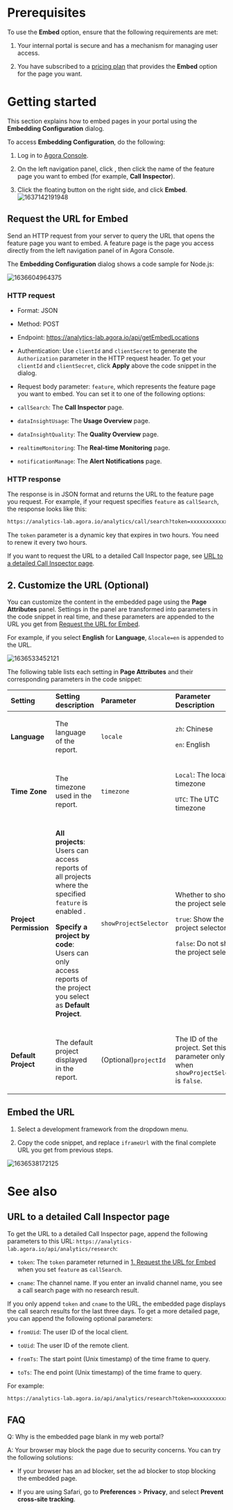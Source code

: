 

# Prerequisites

To use the **Embed** option, ensure that the following requirements are met:

1.  Your internal portal is secure and has a mechanism for managing user access.

2.  You have subscribed to a [pricing plan](../understand/pricing) that provides the **Embed** option for the page you want.

# Getting started

This section explains how to embed <Vpd k="NAME"/> pages in your portal using the **Embedding Configuration** dialog.

To access **Embedding Configuration**, do the following:

1.  Log in to [Agora Console](https://console.agora.io/).

2.  On the left navigation panel, click **<Vpd k="NAME"/>**, then click the name of the feature page you want to embed (for example, **Call Inspector**).

3.  Click the floating button on the right side, and click **Embed**.
    ![1637142191948](https://web-cdn.agora.io/docs-files/1637142191948)

## Request the URL for Embed

Send an HTTP request from your server to query the URL that opens the <Vpd k="NAME"/> feature page you want to embed. A feature page is the page you access directly from the left navigation panel of <Vpd k="NAME"/> in Agora Console.

The **Embedding Configuration** dialog shows a code sample for Node.js:

![1636604964375](https://web-cdn.agora.io/docs-files/1636604964375)

### HTTP request

-   Format: JSON

-   Method: POST

-   Endpoint: https://analytics-lab.agora.io/api/getEmbedLocations

-   Authentication: Use `clientId` and `clientSecret` to generate the `Authorization` parameter in the HTTP request header. To get your `clientId` and `clientSecret`, click **Apply** above the code snippet in the dialog.

-   Request body parameter: `feature`, which represents the <Vpd k="NAME"/> feature page you want to embed. You can set it to one of the following options:

-   `callSearch`: The **Call Inspector** page.

-   `dataInsightUsage`: The **Usage Overview** page.

-   `dataInsightQuality`: The **Quality Overview** page.

-   `realtimeMonitoring`: The **Real-time Monitoring** page.

-   `notificationManage`: The **Alert Notifications** page.

### HTTP response

The response is in JSON format and returns the URL to the feature page you request. For example, if your request specifies `feature` as `callSearch`, the response looks like this:

``` html
https://analytics-lab.agora.io/analytics/call/search?token=xxxxxxxxxxxxxxxxxxxxxx
```

The `token` parameter is a dynamic key that expires in two hours. You need to renew it every two hours.

If you want to request the URL to a detailed Call Inspector page, see [URL to a detailed Call Inspector page](#_url_to_a_detailed_call_inspector_page).

## 2. Customize the URL (Optional)

You can customize the content in the embedded <Vpd k="NAME"/> page using the **Page Attributes** panel. Settings in the panel are transformed into parameters in the code snippet in real time, and these parameters are appended to the URL you get from [Request the URL for Embed](#_request_the_url_for_embed).

For example, if you select **English** for **Language**, `&locale=en` is appended to the URL.

![1636533452121](https://web-cdn.agora.io/docs-files/1636533452121)

The following table lists each setting in **Page Attributes** and their corresponding parameters in the code snippet:

<table>
<colgroup>
<col style="width: 25%" />
<col style="width: 25%" />
<col style="width: 25%" />
<col style="width: 25%" />
</colgroup>
<thead>
<tr class="header">
<th style="text-align: left;">Setting</th>
<th style="text-align: left;">Setting description</th>
<th style="text-align: left;">Parameter</th>
<th style="text-align: left;">Parameter Description</th>
</tr>
</thead>
<tbody>
<tr class="odd">
<td style="text-align: left;"><p><strong>Language</strong></p></td>
<td style="text-align: left;"><p>The language of the report.</p></td>
<td style="text-align: left;"><p><code>locale</code></p></td>
<td style="text-align: left;"><p><code>zh</code>: Chinese</p>
<p><code>en</code>: English</p></td>
</tr>
<tr class="even">
<td style="text-align: left;"><p><strong>Time Zone</strong></p></td>
<td style="text-align: left;"><p>The timezone used in the report.</p></td>
<td style="text-align: left;"><p><code>timezone</code></p></td>
<td style="text-align: left;"><p><code>Local</code>: The local timezone</p>
<p><code>UTC</code>: The UTC timezone</p></td>
</tr>
<tr class="odd">
<td style="text-align: left;"><p><strong>Project Permission</strong></p></td>
<td style="text-align: left;"><p><strong>All projects</strong>: Users can access reports of all projects where the specified <code>feature</code> is enabled .</p>
<p><strong>Specify a project by code</strong>: Users can only access reports of the project you select as <strong>Default Project</strong>.</p></td>
<td style="text-align: left;"><p><code>showProjectSelector</code></p></td>
<td style="text-align: left;"><p>Whether to show the project selector:</p>
<p><code>true</code>: Show the project selector.</p>
<p><code>false</code>: Do not show the project selector.</p></td>
</tr>
<tr class="even">
<td style="text-align: left;"><p><strong>Default Project</strong></p></td>
<td style="text-align: left;"><p>The default project displayed in the report.</p></td>
<td style="text-align: left;"><p>(Optional)<code>projectId</code></p></td>
<td style="text-align: left;"><p>The ID of the project. Set this parameter only when <code>showProjectSelector</code> is <code>false</code>.</p></td>
</tr>
</tbody>
</table>

## Embed the URL

1.  Select a development framework from the dropdown menu.

2.  Copy the code snippet, and replace `iframeUrl` with the final complete URL you get from previous steps.

![1636538172125](https://web-cdn.agora.io/docs-files/1636538172125)

# See also

## URL to a detailed Call Inspector page

To get the URL to a detailed Call Inspector page, append the following parameters to this URL: `https://analytics-lab.agora.io/api/analytics/research`:

-   `token`: The `token` parameter returned in [1. Request the URL for Embed](#_request_the_url_for_embed) when you set `feature` as `callSearch`.

-   `cname`: The channel name. If you enter an invalid channel name, you see a call search page with no research result.

If you only append `token` and `cname` to the URL, the embedded page displays the call search results for the last three days. To get a more detailed page, you can append the following optional parameters:

-   `fromUid`: The user ID of the local client.

-   `toUid`: The user ID of the remote client.

-   `fromTs`: The start point (Unix timestamp) of the time frame to query.

-   `toTs`: The end point (Unix timestamp) of the time frame to query.

For example:

``` html
https://analytics-lab.agora.io/api/analytics/research?token=xxxxxxxxxxxxxxxxxxxxxx&cname=xxxxxxxxxxxxxxxxxxxxxxxx&fromUid=xxxxxx&toUid=xxxxxx
```

## FAQ

Q: Why is the embedded page blank in my web portal?

A: Your browser may block the page due to security concerns. You can try the following solutions:

-   If your browser has an ad blocker, set the ad blocker to stop blocking the embedded page.

-   If you are using Safari, go to **Preferences** &gt; **Privacy**, and select **Prevent cross-site tracking**.
